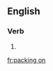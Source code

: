 ==English==

===Verb===
{{head|en|head=[[pack]]ing on}}

# {{present participle of|pack on}}

[[fr:packing on]]